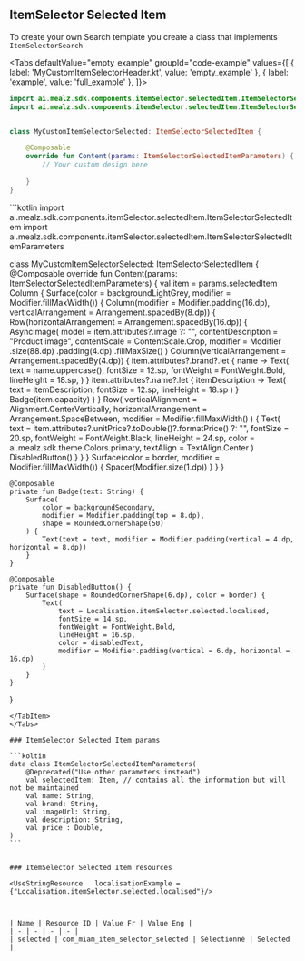 
## ItemSelector Selected Item

To create your own Search template you create a class that implements `ItemSelectorSearch`


<Tabs defaultValue="empty_example" groupId="code-example"
values={[
{ label: 'MyCustomItemSelectorHeader.kt', value: 'empty_example' },
{ label: 'example', value: 'full_example' },
]}>
<TabItem value="empty_example">
```kotlin
import ai.mealz.sdk.components.itemSelector.selectedItem.ItemSelectorSelectedItem
import ai.mealz.sdk.components.itemSelector.selectedItem.ItemSelectorSelectedItemParameters


class MyCustomItemSelectorSelected: ItemSelectorSelectedItem {

    @Composable
    override fun Content(params: ItemSelectorSelectedItemParameters) {
        // Your custom design here 
       
    }
}
```
</TabItem>
<TabItem value="full_example">
```kotlin
import ai.mealz.sdk.components.itemSelector.selectedItem.ItemSelectorSelectedItem
import ai.mealz.sdk.components.itemSelector.selectedItem.ItemSelectorSelectedItemParameters

class MyCustomItemSelectorSelected: ItemSelectorSelectedItem {
    @Composable
    override fun Content(params: ItemSelectorSelectedItemParameters) {
        val item = params.selectedItem
        Column {
            Surface(color = backgroundLightGrey, modifier = Modifier.fillMaxWidth()) {
                Column(modifier = Modifier.padding(16.dp), verticalArrangement = Arrangement.spacedBy(8.dp)) {
                    Row(horizontalArrangement = Arrangement.spacedBy(16.dp)) {
                        AsyncImage(
                            model = item.attributes?.image ?: "",
                            contentDescription = "Product image",
                            contentScale = ContentScale.Crop,
                            modifier = Modifier
                                .size(88.dp)
                                .padding(4.dp)
                                .fillMaxSize()
                        )
                        Column(verticalArrangement = Arrangement.spacedBy(4.dp)) {
                            item.attributes?.brand?.let { name ->
                                Text(
                                    text = name.uppercase(),
                                    fontSize = 12.sp,
                                    fontWeight = FontWeight.Bold,
                                    lineHeight = 18.sp,
                                )
                            }
                            item.attributes?.name?.let { itemDescription ->
                                Text(
                                    text = itemDescription,
                                    fontSize = 12.sp,
                                    lineHeight = 18.sp
                                )
                            }
                            Badge(item.capacity)
                        }
                    }
                    Row(
                        verticalAlignment = Alignment.CenterVertically,
                        horizontalArrangement = Arrangement.SpaceBetween,
                        modifier = Modifier.fillMaxWidth()
                    ) {
                        Text(
                            text = item.attributes?.unitPrice?.toDouble()?.formatPrice() ?: "",
                            fontSize = 20.sp,
                            fontWeight = FontWeight.Black,
                            lineHeight = 24.sp,
                            color = ai.mealz.sdk.theme.Colors.primary,
                            textAlign = TextAlign.Center
                        )
                        DisabledButton()
                    }
                }
            }
            Surface(color = border, modifier = Modifier.fillMaxWidth()) {
                Spacer(Modifier.size(1.dp))
            }
        }
    }

    @Composable
    private fun Badge(text: String) {
        Surface(
            color = backgroundSecondary,
            modifier = Modifier.padding(top = 8.dp),
            shape = RoundedCornerShape(50)
        ) {
            Text(text = text, modifier = Modifier.padding(vertical = 4.dp, horizontal = 8.dp))
        }
    }

    @Composable
    private fun DisabledButton() {
        Surface(shape = RoundedCornerShape(6.dp), color = border) {
            Text(
                text = Localisation.itemSelector.selected.localised,
                fontSize = 14.sp,
                fontWeight = FontWeight.Bold,
                lineHeight = 16.sp,
                color = disabledText,
                modifier = Modifier.padding(vertical = 6.dp, horizontal = 16.dp)
            )
        }
    }
}

````
</TabItem>
</Tabs>

### ItemSelector Selected Item params

```koltin
data class ItemSelectorSelectedItemParameters(
    @Deprecated("Use other parameters instead")
    val selectedItem: Item, // contains all the information but will not be maintained
    val name: String,
    val brand: String,
    val imageUrl: String,
    val description: String,
    val price : Double,
)
```


### ItemSelector Selected Item resources

<UseStringResource   localisationExample = {"Localisation.itemSelector.selected.localised"}/>



| Name | Resource ID | Value Fr | Value Eng |
| - | - | - | - |
| selected | com_miam_item_selector_selected | Sélectionné | Selected |
